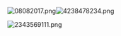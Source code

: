 [[File:08082017.png|thumb]][[File:4238478234.png|thumb]]

[[File:2343569111.png|thumb]]<ac_metadata title="Wanna go all med this time and do some farm, am i ready for this ?"> </ac_metadata>